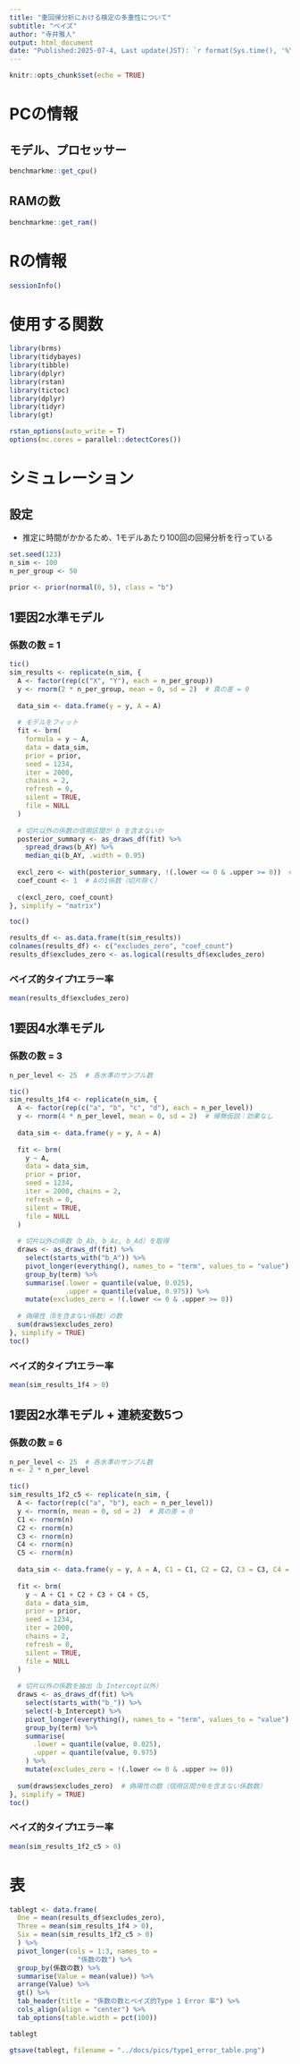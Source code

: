 ---
title: "重回帰分析における検定の多重性について"
subtitle: "ベイズ"
author: "寺井雅人"
output: html_document
date: "Published:2025-07-4, Last update(JST): `r format(Sys.time(), '%Y-%m-%d %X')`"
---

```{r setup, include=FALSE}
knitr::opts_chunk$set(echo = TRUE)
```

# PCの情報
## モデル、プロセッサー
```{r}
benchmarkme::get_cpu()
```

## RAMの数
```{r}
benchmarkme::get_ram()
```

# Rの情報
```{r}
sessionInfo()
```

# 使用する関数

```{r}
library(brms)
library(tidybayes)
library(tibble)
library(dplyr)
library(rstan)
library(tictoc)
library(dplyr)
library(tidyr)
library(gt)
```

```{r}
rstan_options(auto_write = T)
options(mc.cores = parallel::detectCores())
```


# シミュレーション
## 設定

- 推定に時間がかかるため、1モデルあたり100回の回帰分析を行っている

```{r}
set.seed(123)
n_sim <- 100
n_per_group <- 50
```

```{r}
prior <- prior(normal(0, 5), class = "b")
```


## 1要因2水準モデル

### 係数の数 = 1

```{r}
tic()
sim_results <- replicate(n_sim, {
  A <- factor(rep(c("X", "Y"), each = n_per_group))
  y <- rnorm(2 * n_per_group, mean = 0, sd = 2)  # 真の差 = 0
  
  data_sim <- data.frame(y = y, A = A)
  
  # モデルをフィット
  fit <- brm(
    formula = y ~ A,
    data = data_sim,
    prior = prior,
    seed = 1234,
    iter = 2000,
    chains = 2,
    refresh = 0,
    silent = TRUE,
    file = NULL
  )
  
  # 切片以外の係数の信用区間が 0 を含まないか
  posterior_summary <- as_draws_df(fit) %>%
    spread_draws(b_AY) %>%
    median_qi(b_AY, .width = 0.95)
  
  excl_zero <- with(posterior_summary, !(.lower <= 0 & .upper >= 0))  # 0を含まない
  coef_count <- 1  # Aの1係数（切片除く）
  
  c(excl_zero, coef_count)
}, simplify = "matrix")

toc()
```

```{r}
results_df <- as.data.frame(t(sim_results))
colnames(results_df) <- c("excludes_zero", "coef_count")
results_df$excludes_zero <- as.logical(results_df$excludes_zero)
```

### ベイズ的タイプ1エラー率
```{r}
mean(results_df$excludes_zero) 
```

## 1要因4水準モデル

### 係数の数 = 3

```{r}
n_per_level <- 25  # 各水準のサンプル数
```

```{r}
tic()
sim_results_1f4 <- replicate(n_sim, {
  A <- factor(rep(c("a", "b", "c", "d"), each = n_per_level))
  y <- rnorm(4 * n_per_level, mean = 0, sd = 2)  # 帰無仮説：効果なし
  
  data_sim <- data.frame(y = y, A = A)
  
  fit <- brm(
    y ~ A,
    data = data_sim,
    prior = prior,
    seed = 1234,
    iter = 2000, chains = 2,
    refresh = 0,
    silent = TRUE,
    file = NULL
  )
  
  # 切片以外の係数（b_Ab, b_Ac, b_Ad）を取得
  draws <- as_draws_df(fit) %>%
    select(starts_with("b_A")) %>%
    pivot_longer(everything(), names_to = "term", values_to = "value") %>%
    group_by(term) %>%
    summarise(.lower = quantile(value, 0.025),
              .upper = quantile(value, 0.975)) %>%
    mutate(excludes_zero = !(.lower <= 0 & .upper >= 0))
  
  # 偽陽性（0を含まない係数）の数
  sum(draws$excludes_zero)
}, simplify = TRUE)
toc()
```

### ベイズ的タイプ1エラー率
```{r}
mean(sim_results_1f4 > 0)
```

## 1要因2水準モデル + 連続変数5つ

### 係数の数 = 6
```{r}
n_per_level <- 25  # 各水準のサンプル数
n <- 2 * n_per_level 
```

```{r}
tic()
sim_results_1f2_c5 <- replicate(n_sim, {
  A <- factor(rep(c("a", "b"), each = n_per_level))
  y <- rnorm(n, mean = 0, sd = 2)  # 真の差 = 0
  C1 <- rnorm(n)
  C2 <- rnorm(n)
  C3 <- rnorm(n)
  C4 <- rnorm(n)
  C5 <- rnorm(n)
  
  data_sim <- data.frame(y = y, A = A, C1 = C1, C2 = C2, C3 = C3, C4 = C4, C5 = C5)
  
  fit <- brm(
    y ~ A + C1 + C2 + C3 + C4 + C5,
    data = data_sim,
    prior = prior,
    seed = 1234,
    iter = 2000,
    chains = 2,
    refresh = 0,
    silent = TRUE,
    file = NULL
  )
  
  # 切片以外の係数を抽出（b_Intercept以外）
  draws <- as_draws_df(fit) %>%
    select(starts_with("b_")) %>%
    select(-b_Intercept) %>%
    pivot_longer(everything(), names_to = "term", values_to = "value") %>%
    group_by(term) %>%
    summarise(
      .lower = quantile(value, 0.025),
      .upper = quantile(value, 0.975)
    ) %>%
    mutate(excludes_zero = !(.lower <= 0 & .upper >= 0))
  
  sum(draws$excludes_zero)  # 偽陽性の数（信用区間が0を含まない係数数）
}, simplify = TRUE)
toc()
```

### ベイズ的タイプ1エラー率

```{r}
mean(sim_results_1f2_c5 > 0)
```

# 表

```{r}
tablegt <- data.frame(
  One = mean(results_df$excludes_zero),
  Three = mean(sim_results_1f4 > 0),
  Six = mean(sim_results_1f2_c5 > 0)
  ) %>%
  pivot_longer(cols = 1:3, names_to = 
                 "係数の数") %>%
  group_by(係数の数) %>%
  summarise(Value = mean(value)) %>%
  arrange(Value) %>%
  gt() %>%
  tab_header(title = "係数の数とベイズ的Type 1 Error 率") %>%
  cols_align(align = "center") %>%
  tab_options(table.width = pct(100))

tablegt
```

```{r}
gtsave(tablegt, filename = "../docs/pics/type1_error_table.png")
```

